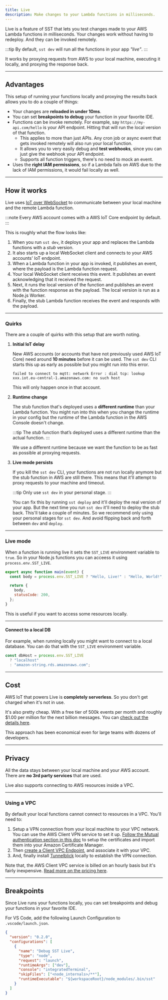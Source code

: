```yaml
---
title: Live
description: Make changes to your Lambda functions in milliseconds.
---
```


Live is a feature of SST that lets you test changes made to your AWS Lambda functions in milliseconds. Your changes work without having to redeploy. And they can be invoked remotely.

:::tip
By default, `sst dev` will run all the functions in your app _"live"_.
:::

It works by proxying requests from AWS to your local machine, executing it locally, and proxying the response back.


---

## Advantages

This setup of running your functions locally and proxying the results back allows you to do a couple of things:

- Your changes are **reloaded in under 10ms**.
- You can set **breakpoints to debug** your function in your favorite IDE.
- Functions can be invoke remotely. For example, say `https://my-api.com/hello` is your API endpoint. Hitting that will run the local version of that function.
  - This applies to more than just APIs. Any cron job or async event that gets invoked remotely will also run your local function.
  - It allows you to very easily debug and **test webhooks**, since you can just give the webhook your API endpoint.
  - Supports all function triggers, there's no need to mock an event.
- Uses the **right IAM permissions**, so if a Lambda fails on AWS due to the lack of IAM permissions, it would fail locally as well.

---

## How it works

Live uses [IoT over WebSocket](https://docs.aws.amazon.com/iot/latest/developerguide/protocols.html) to communicate between your local machine and the remote Lambda function.

:::note
Every AWS account comes with a AWS IoT Core endpoint by default.
:::

This is roughly what the flow looks like:

1. When you run `sst dev`, it deploys your app and replaces the Lambda functions with a _stub_ version.
2. It also starts up a local WebSocket client and connects to your AWS accounts' IoT endpoint.
3. When a Lambda function in your app is invoked, it publishes an event, where the payload is the Lambda function request.
4. Your local WebSocket client receives this event. It publishes an event acknowledging that it received the request.
5. Next, it runs the local version of the function and publishes an event with the function response as the payload. The local version is run as a Node.js Worker.
6. Finally, the stub Lambda function receives the event and responds with the payload.

---

### Quirks

There are a couple of quirks with this setup that are worth noting.

1. **Initial IoT delay**

   New AWS accounts (or accounts that have not previously used AWS IoT Core) need around **10 minutes** before it can be used. The `sst dev` CLI starts this up as early as possible but you might run into this error.

   ```
   failed to connect to mqtt: network Error : dial tcp: lookup
   xxx.iot.eu-central-1.amazonaws.com: no such host
   ```

   This will only happen once in that account.

2. **Runtime change**

   The stub function that's deployed uses a **different runtime** than your Lambda function. You might run into this when you change the runtime in your config but the runtime of the Lambda function in the AWS Console doesn't change.

   :::tip
   The _stub_ function that’s deployed uses a different runtime than the actual function.
   :::

   We use a different runtime because we want the function to be as fast as possible at proxying requests.

3. **Live mode persists**

   If you kill the `sst dev` CLI, your functions are not run locally anymore but the stub function in AWS are still there. This means that it'll attempt to proxy requests to your machine and timeout.

   :::tip
   Only use `sst dev` in your personal stage.
   :::

   You can fix this by running `sst deploy` and it'll deploy the real version of your app. But the next time you run `sst dev` it'll need to deploy the stub back. This'll take a couple of minutes. So we recommend only using your personal stages for `sst dev`. And avoid flipping back and forth between `dev` and `deploy`.

---

### Live mode

When a function is running live it sets the `SST_LIVE` environment variable to `true`. So in your Node.js functions you can acceess it using `process.env.SST_LIVE`.

```js title="src/lambda.js" "process.env.SST_LIVE"
export async function main(event) {
  const body = process.env.SST_LIVE ? "Hello, Live!" : "Hello, World!";

  return {
    body,
    statusCode: 200,
  };
}
```

This is useful if you want to access some resources locally.

---

#### Connect to a local DB

For example, when running locally you might want to connect to a local database. You can do that with the `SST_LIVE` environment variable.

```js
const dbHost = process.env.SST_LIVE
  ? "localhost"
  : "amazon-string.rds.amazonaws.com";
```

---

## Cost

AWS IoT that powers Live is **completely serverless**. So you don't get charged when it's not in use.

It's also pretty cheap. With a free tier of 500k events per month and roughly $1.00 per million for the next billion messages. You can [check out the details here](https://aws.amazon.com/iot-core/pricing/).

This approach has been economical even for large teams with dozens of developers.

---

## Privacy

All the data stays between your local machine and your AWS account. There are **no 3rd party services** that are used.

Live also supports connecting to AWS resources inside a VPC.

---

### Using a VPC

By default your local functions cannot connect to resources in a VPC. You'll need to:

1. Setup a VPN connection from your local machine to your VPC network. You can use the AWS Client VPN service to set it up. [Follow the Mutual authentication section in this doc](https://docs.aws.amazon.com/vpn/latest/clientvpn-admin/client-authentication.html#mutual) to setup the certificates and import them into your Amazon Certificate Manager.
2. Then [create a Client VPC Endpoint](https://aws.amazon.com/blogs/networking-and-content-delivery/introducing-aws-client-vpn-to-securely-access-aws-and-on-premises-resources/), and associate it with your VPC.
3. And, finally install [Tunnelblick](https://tunnelblick.net) locally to establish the VPN connection.

Note that, the AWS Client VPC service is billed on an hourly basis but it's fairly inexpensive. [Read more on the pricing here](https://aws.amazon.com/vpn/pricing/).

---

## Breakpoints

Since Live runs your functions locally, you can set breakpoints and debug your functions in your favorite IDE.

For VS Code, add the following Launch Configuration to `.vscode/launch.json`.

```json title=".vscode/launch.json"
{
  "version": "0.2.0",
  "configurations": [
    {
      "name": "Debug SST Live",
      "type": "node",
      "request": "launch",
      "runtimeArgs": ["dev"],
      "console": "integratedTerminal",
      "skipFiles": ["<node_internals>/**"],
      "runtimeExecutable": "${workspaceRoot}/node_modules/.bin/sst"
    }
  ]
}
```
